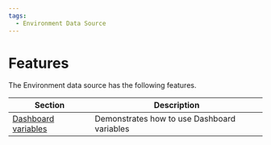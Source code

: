 ```yaml
---
tags:
  - Environment Data Source
---
```


# Features

The Environment data source has the following features.

| Section                             | Description                                 |
| ----------------------------------- | ------------------------------------------- |
| [Dashboard variables](../variables) | Demonstrates how to use Dashboard variables |

